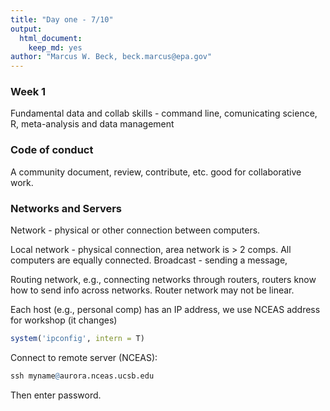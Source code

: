 ```yaml
---
title: "Day one - 7/10"
output: 
  html_document:
    keep_md: yes
author: "Marcus W. Beck, beck.marcus@epa.gov"
---
```


### Week 1 

Fundamental data and collab skills - command line, comunicating science, R, meta-analysis and data management

### Code of conduct

A community document, review, contribute, etc. good for collaborative work.

### Networks and Servers

Network - physical or other connection between computers.

Local network - physical connection, area network is > 2 comps. All computers are equally connected. Broadcast - sending a message, 

Routing network, e.g., connecting networks through routers, routers know how to send info across networks. Router network may not be linear.

Each host (e.g., personal comp) has an IP address, we use NCEAS address for workshop (it changes)
```r
system('ipconfig', intern = T)
```

Connect to remote server (NCEAS):
```r
ssh myname@aurora.nceas.ucsb.edu
```

Then enter password.


